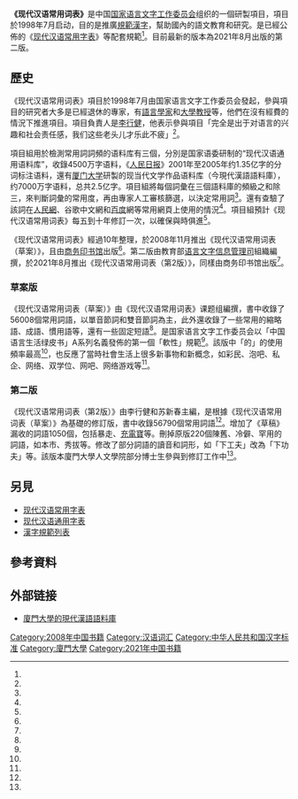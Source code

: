 '''《现代汉语常用词表》'''是中国[[国家语言文字工作委员会|国家语言文字工作委员会]]组织的一個研製項目，項目於1998年7月启动，目的是推廣[[規範漢字|規範漢字]]，幫助國內的語文教育和研究。是已經公佈的《[[现代汉语常用字表|现代汉语常用字表]]》等配套規範<ref name="chinanews01"/>。目前最新的版本為2021年8月出版的第二版。

== 歷史 ==
《现代汉语常用词表》項目於1998年7月由国家语言文字工作委员会發起，參與項目的研究者大多是已經退休的專家，有[[語言學家|語言學家]]和[[大學教授|大學教授]]等，他們在沒有經費的情況下推進項目。項目負責人是[[李行健|李行健]]，他表示參與項目「完全是出于对语言的兴趣和社会责任感，我们这些老头儿才乐此不疲」<ref name="chinanews01"/>。

項目組用於檢測常用詞詞頻的语料库有三個，分別是国家语委研制的“现代汉语通用语料库”，收錄4500万字语料，《[[人民日报|人民日报]]》2001年至2005年约1.35亿字的分词标注语料，還有[[厦门大学|厦门大学]]研製的现当代文学作品语料库（今現代漢語語料庫），约7000万字语料，总共2.5亿字。項目組將每個詞彙在三個語料庫的頻級之和除三，來判斷詞彙的常用度，再由專家人工審核篩選，以決定常用詞<ref name="chinanews01"/>。還有查驗了該詞在[[人民網|人民網]]、谷歌中文網和[[百度|百度]]網等常用網頁上使用的情況<ref name="gov01"/>。項目組預計《现代汉语常用词表》每五到十年修訂一次，以確保與時俱進<ref name="chinanews01"/>。

《现代汉语常用词表》經過10年整理，於2008年11月推出《现代汉语常用词表（草案）》，且由[[商务印书馆|商务印书馆]]出版<ref name="cp01"/>。第二版由教育部[[语言文字信息管理司|语言文字信息管理司]]組織編撰，於2021年8月推出《现代汉语常用词表（第2版）》，同樣由商务印书馆出版<ref name="cp02"/>。

=== 草案版 ===
{{Infobox book
| 書名      = 现代汉语常用词表（草案）
| 副書名    = 中国语言生活绿皮书
| 圖片      =
| 圖片說明  = 
| 作者      = 《现代汉语常用词表》课题组
| 封面設計  = 
| 出版地    = {{PRC}}
| 語言      = [[汉语|汉语]]（[[简体|简体]]）
| 題材      = 
| 系列      = 中国语言生活绿皮书A系列
| 類型      = [[詞典|詞典]]
| 出版者    = [[商务印书馆|商务印书馆]]
| 出版日期  = 2008年11月
| 頁數      = 669頁
| 開本      = 16開
| isbn      = 978-7-100-05655-7
| oclc      = 
| 售價      = 69元
}}

《现代汉语常用词表（草案）》由《现代汉语常用词表》课题组編撰，書中收錄了56008個常用詞語，以單音節詞和雙音節詞為主，此外還收錄了一些常用的縮略語、成語、慣用語等，還有一些固定短語<ref name="cp01"/>。是国家语言文字工作委员会以「中国语言生活绿皮书」A系列名義發佈的第一個「軟性」規範<ref name="epaper01"/>。該版中「的」的使用頻率最高<ref name="chinanews01"/>，也反應了當時社會生活上很多新事物和新概念，如彩民、泡吧、私企、网络、双学位、网吧、网络游戏等<ref name="17173-01"/>。

=== 第二版 ===
{{Infobox book
| 書名      = 现代汉语常用词表（第2版）
| 副書名    = 
| 圖片      =
| 圖片說明  = 
| 作者      = [[李行健|李行健]]、[[苏新春|苏新春]]
| 封面設計  = 
| 出版地    = {{PRC}}
| 語言      = [[汉语|汉语]]（[[简体|简体]]）
| 題材      = 
| 類型      = [[詞典|詞典]]
| 出版者    = [[商务印书馆|商务印书馆]]
| 出版日期  = 2021年8月
| 頁數      = 674頁
| 開本      = 16開
| isbn      = 978-7-100-20011-0
| oclc      = 
| 售價      = 188元
}}
《现代汉语常用词表（第2版）》由李行健和苏新春主編，是根據《现代汉语常用词表（草案）》為基礎的修訂版，書中收錄56790個常用詞語<ref name="cp02"/>。增加了《草稿》漏收的詞語1050個，包括暴走、[[充電寶|充電寶]]等。刪掉原版220個陳舊、冷僻、罕用的詞語，如本市、秀拔等。修改了部分詞語的讀音和詞形，如「下工夫」改為「下功夫」等。該版本廈門大學人文學院部分博士生參與到修訂工作中<ref name="xmu01"/>。

==另見==
*[[现代汉语常用字表|现代汉语常用字表]]
*[[现代汉语通用字表|现代汉语通用字表]]
*[[漢字規範列表|漢字規範列表]]

== 參考資料 ==
{{Reflist|30em|refs=
<ref name="chinanews01">{{cite news |author1=路艳霞 |title=《现代汉语常用词表》(草案)面世 "的"字用得多 |url=http://www.chinanews.com/cul/news/2009/01-19/1532926.shtml |accessdate=2021-09-15 |work=[[北京日报|北京日报]] |via=[[中新網|中新網]] |date=2009-01-19 |language=zh-hans |archive-date=2021-09-15 |archive-url=https://web.archive.org/web/20210915094604/http://www.chinanews.com/cul/news/2009/01-19/1532926.shtml |dead-url=no }}</ref>
<ref name="cp01">{{cite web |title=现代汉语常用词表（草案） |url=https://www.cp.com.cn/book/91f93016-f.html |website=商務印書館 |accessdate=2021-09-15 |language=zh-hans |archive-date=2021-09-15 |archive-url=https://web.archive.org/web/20210915100854/https://www.cp.com.cn/book/91f93016-f.html |dead-url=no }}</ref>
<ref name="cp02">{{cite web |title=现代汉语常用词表（第2版） |url=https://www.cp.com.cn/book/b17238d6-9.html |website=商務印書館 |accessdate=2021-09-15 |language=zh-hans}}</ref>
<ref name="gov01">{{cite book |url=http://www.moe.gov.cn/ewebeditor/uploadfile/2015/01/13/20150113085920115.pdf |title=现代汉语常用词表 |accessdate=2021-09-15 |language=zh-hans |archive-date=2019-11-13 |archive-url=https://web.archive.org/web/20191113131716/http://www.moe.gov.cn/ewebeditor/uploadfile/2015/01/13/20150113085920115.pdf |dead-url=no }}</ref>
<ref name="17173-01">{{cite news |title=“网络游戏”被收录进现代汉语常用词表 |url=http://news.17173.com/content/2008-12-31/20081231092312237.shtml |accessdate=2021-09-15 |work=[[17173网|17173网]] |date=2008-12-31 |language=zh-hans |archive-date=2021-09-15 |archive-url=https://web.archive.org/web/20210915094605/http://news.17173.com/content/2008-12-31/20081231092312237.shtml |dead-url=no }}</ref>
<ref name="epaper01">{{cite news |author1=李玉兰 |title=《现代汉语常用词表》发布 |url=https://epaper.gmw.cn/gmrb/html/2008-11/20/nw.D110000gmrb_20081120_7-03.htm |accessdate=2021-09-15 |work=[[光明日报|光明日报]] |date=2008-11-20 |language=zh-hans}}</ref>
<ref name="xmu01">{{cite web |author1=严小香 |title=【中文系】《现代汉语常用词表》（第2版）正式出版 |url=https://rwxy.xmu.edu.cn/2021/0902/c9586a438055/page.htm |website=廈門大學人文學院 |accessdate=2021-09-15 |language=zh-hans |date=2021-09-01 |archive-date=2021-09-15 |archive-url=https://web.archive.org/web/20210915094617/https://rwxy.xmu.edu.cn/2021/0902/c9586a438055/page.htm |dead-url=no }}</ref>
}}

== 外部链接 ==
*[http://nclds.xmu.edu.cn/ylk 廈門大學的現代漢語語料庫]{{zh-hans}}

[[Category:2008年中国书籍|Category:2008年中国书籍]]
[[Category:汉语词汇|Category:汉语词汇]]
[[Category:中华人民共和国汉字标准|Category:中华人民共和国汉字标准]]
[[Category:廈門大學|Category:廈門大學]]
[[Category:2021年中国书籍|Category:2021年中国书籍]]